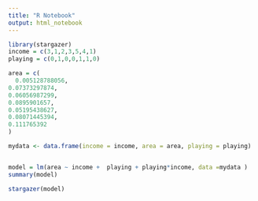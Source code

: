 ```yaml
---
title: "R Notebook"
output: html_notebook
---
```



```r
library(stargazer)
income = c(3,1,2,3,5,4,1)
playing = c(0,1,0,0,1,1,0)

area = c(
  0.005128788056,
0.07373297874,
0.06056987299,
0.0895901657,
0.05195438627,
0.08071445394,
0.111765392
)

mydata <- data.frame(income = income, area = area, playing = playing)


model = lm(area ~ income +  playing + playing*income, data =mydata )
summary(model)

stargazer(model)
```



